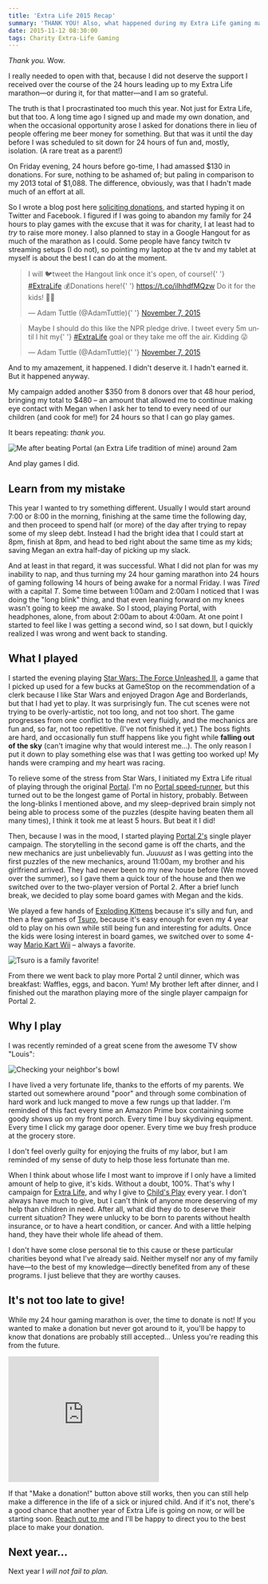 ```yaml
---
title: 'Extra Life 2015 Recap'
summary: 'THANK YOU! Also, what happened during my Extra Life gaming marathon.'
date: 2015-11-12 08:30:00
tags: Charity Extra-Life Gaming
---
```


_Thank you._ Wow.

I really needed to open with that, because I did not deserve the support I received over the course of the 24 hours leading up to my Extra Life marathon&mdash;or during it, for that matter&mdash;and I am so grateful.

The truth is that I procrastinated too much this year. Not just for Extra Life, but that too. A long time ago I signed up and made my own donation, and when the occasional opportunity arose I asked for donations there in lieu of people offering me beer money for something. But that was it until the day before I was scheduled to sit down for 24 hours of fun and, mostly, isolation. (A rare treat as a parent!)

On Friday evening, 24 hours before go-time, I had amassed $130 in donations. For sure, nothing to be ashamed of; but paling in comparison to my 2013 total of $1,088. The difference, obviously, was that I hadn't made much of an effort at all.

So I wrote a blog post here [soliciting donations][1], and started hyping it on Twitter and Facebook. I figured if I was going to abandon my family for 24 hours to play games with the excuse that it was for charity, I at least had to _try_ to raise more money. I also planned to stay in a Google Hangout for as much of the marathon as I could. Some people have fancy twitch tv streaming setups (I do not), so pointing my laptop at the tv and my tablet at myself is about the best I can do at the moment.

<blockquote class="twitter-tweet" lang="en">
	<p lang="en" dir="ltr">
		I will 🐦tweet the Hangout link once it&#39;s open, of course!{' '}
		<a href="https://twitter.com/hashtag/ExtraLife?src=hash">#ExtraLife</a>
		&#10;&#10;💰Donations here!{' '}
		<a href="https://t.co/ilhhdfMQzw">https://t.co/ilhhdfMQzw</a>&#10;&#10;Do it
		for the kids! 👶👼
	</p>
	&mdash; Adam Tuttle (@AdamTuttle){' '}
	<a href="https://twitter.com/AdamTuttle/status/663117733807034368">
		November 7, 2015
	</a>
</blockquote>

<blockquote class="twitter-tweet" lang="en">
	<p lang="en" dir="ltr">
		Maybe I should do this like the NPR pledge drive.&#10;&#10;I tweet every 5m
		until I hit my{' '}
		<a href="https://twitter.com/hashtag/ExtraLife?src=hash">#ExtraLife</a> goal
		or they take me off the air.&#10;&#10;Kidding 😜
	</p>
	&mdash; Adam Tuttle (@AdamTuttle){' '}
	<a href="https://twitter.com/AdamTuttle/status/663122737343238145">
		November 7, 2015
	</a>
</blockquote>

And to my amazement, it happened. I didn't deserve it. I hadn't earned it. But it happened anyway.

My campaign added another $350 from 8 donors over that 48 hour period, bringing my total to $480 &ndash; an amount that allowed me to continue making eye contact with Megan when I ask her to tend to every need of our children (and cook for me!) for 24 hours so that I can go play games.

It bears repeating: _thank you._

![Me after beating Portal (an Extra Life tradition of mine) around 2am](http://adamtuttle.codes/assets/images/posts/2015/the-cake-is-a-lie.png)

And play games I did.

## Learn from my mistake

This year I wanted to try something different. Usually I would start around 7:00 or 8:00 in the morning, finishing at the same time the following day, and then proceed to spend half (or more) of the day after trying to repay some of my sleep debt. Instead I had the bright idea that I could start at 8pm, finish at 8pm, and head to bed right about the same time as my kids; saving Megan an extra half-day of picking up my slack.

And at least in that regard, it was successful. What I did not plan for was my inability to nap, and thus turning my 24 hour gaming marathon into 24 hours of gaming following 14 hours of being awake for a normal Friday. I was _Tired_ with a capital _T_. Some time between 1:00am and 2:00am I noticed that I was doing the "long blink" thing, and that even leaning forward on my knees wasn't going to keep me awake. So I stood, playing Portal, with headphones, alone, from about 2:00am to about 4:00am. At one point I started to feel like I was getting a second wind, so I sat down, but I quickly realized I was wrong and went back to standing.

## What I played

I started the evening playing <a target="_blank" href="http://www.amazon.com/s/ref=as_li_ss_tl?_encoding=UTF8&camp=1789&creative=390957&field-keywords=star%20wars%20force%20unleashed%20ii&linkCode=ur2&rh=n%3A468642%2Ck%3Astar%20wars%20force%20unleashed%20ii&tag=tuttl-20&url=search-alias%3Dvideogames&linkId=FWUI56KFJBDQBRKV">Star Wars: The Force Unleashed II</a>, a game that I picked up used for a few bucks at GameStop on the recommendation of a clerk because I like Star Wars and enjoyed Dragon Age and Borderlands, but that I had yet to play. It was surprisingly fun. The cut scenes were not trying to be overly-artistic, not too long, and not too short. The game progresses from one conflict to the next very fluidly, and the mechanics are fun and, so far, not too repetitive. (I've not finished it yet.) The boss fights are hard, and occasionally fun stuff happens like you fight while **falling out of the sky** (can't imagine why that would interest me...). The only reason I put it down to play something else was that I was getting too worked up! My hands were cramping and my heart was racing.

To relieve some of the stress from Star Wars, I initiated my Extra Life ritual of playing through the original <a target="_blank" href="http://www.amazon.com/s/ref=as_li_ss_tl?_encoding=UTF8&camp=1789&creative=390957&field-keywords=orange%20box&linkCode=ur2&rh=n%3A468642%2Ck%3Aorange%20box&sprefix=orange%20box%2Cvideogames%2C139&tag=tuttl-20&url=search-alias%3Dvideogames&linkId=YQUNEQHFNZRORCRU">Portal</a>. I'm no [Portal speed-runner][2], but this turned out to be the longest game of Portal in history, probably. Between the long-blinks I mentioned above, and my sleep-deprived brain simply not being able to process some of the puzzles (despite having beaten them all many times), I think it took me at least 5 hours. But beat it I did!

Then, because I was in the mood, I started playing <a target="_blank" href="http://www.amazon.com/s/ref=as_li_ss_tl?_encoding=UTF8&camp=1789&creative=390957&field-keywords=portal%202&linkCode=ur2&rh=n%3A468642%2Ck%3Aportal%202&sprefix=portal%202%2Cvideogames%2C128&tag=tuttl-20&url=search-alias%3Dvideogames&linkId=MEY2DSX5JJ63EBGA">Portal 2's</a> single player campaign. The storytelling in the second game is off the charts, and the new mechanics are just unbelievably fun. _Juuuust_ as I was getting into the first puzzles of the new mechanics, around 11:00am, my brother and his girlfriend arrived. They had never been to my new house before (We moved over the summer), so I gave them a quick tour of the house and then we switched over to the two-player version of Portal 2. After a brief lunch break, we decided to play some board games with Megan and the kids.

We played a few hands of <a target="_blank" href="http://www.amazon.com/s/ref=as_li_ss_tl?_encoding=UTF8&camp=1789&creative=390957&field-keywords=exploding%20kittens&linkCode=ur2&rh=n%3A165793011%2Ck%3Aexploding%20kittens&sprefix=exploding%20kittens%2Cvideogames%2C127&tag=tuttl-20&url=search-alias%3Dtoys-and-games&linkId=CERZLY2MKZXETOXE">Exploding Kittens</a> because it's silly and fun, and then a few games of <a rel="nofollow" href="http://www.amazon.com/gp/product/B002SQBB3O/ref=as_li_tl?ie=UTF8&camp=1789&creative=390957&creativeASIN=B002SQBB3O&linkCode=as2&tag=tuttl-20&linkId=AUT2ZMYKS5ZFQ25Y">Tsuro</a>, because it's easy enough for even my 4 year old to play on his own while still being fun and interesting for adults. Once the kids were losing interest in board games, we switched over to some 4-way <a target="_blank" href="http://www.amazon.com/s/ref=as_li_ss_tl?_encoding=UTF8&camp=1789&creative=390957&field-keywords=mario%20kart%20wii&linkCode=ur2&sprefix=mario%20kart%20wii%2Ctoys-and-games%2C127&tag=tuttl-20&url=search-alias%3Dvideogames&linkId=7EBAYYB5SK7O6VNE">Mario Kart Wii</a> &ndash; always a favorite.

![Tsuro is a family favorite!](http://adamtuttle.codes/assets/images/posts/2015/tsuro.jpg)

From there we went back to play more Portal 2 until dinner, which was breakfast: Waffles, eggs, and bacon. Yum! My brother left after dinner, and I finished out the marathon playing more of the single player campaign for Portal 2.

## Why I play

I was recently reminded of a great scene from the awesome TV show "Louis":

![Checking your neighbor's bowl](http://adamtuttle.codes/assets/images/posts/2015/parenting.jpg)

I have lived a very fortunate life, thanks to the efforts of my parents. We started out somewhere around "poor" and through some combination of hard work and luck manged to move a few rungs up that ladder. I'm reminded of this fact every time an Amazon Prime box containing some goody shows up on my front porch. Every time I buy skydiving equipment. Every time I click my garage door opener. Every time we buy fresh produce at the grocery store.

I don't feel overly guilty for enjoying the fruits of my labor, but I am reminded of my sense of duty to help those less fortunate than me.

When I think about whose life I most want to improve if I only have a limited amount of help to give, it's kids. Without a doubt, 100%. That's why I campaign for [Extra Life][3], and why I give to [Child's Play][4] every year. I don't always have much to give, but I can't think of anyone more deserving of my help than children in need. After all, what did they do to deserve their current situation? They were unlucky to be born to parents without health insurance, or to have a heart condition, or cancer. And with a little helping hand, they have their whole life ahead of them.

I don't have some close personal tie to this cause or these particular charities beyond what I've already said. Neither myself nor any of my family have&mdash;to the best of my knowledge&mdash;directly benefited from any of these programs. I just believe that they are worthy causes.

## It's not too late to give!

While my 24 hour gaming marathon is over, the time to donate is not! If you wanted to make a donation but never got around to it, you'll be happy to know that donations are probably still accepted... Unless you're reading this from the future.

<iframe
	src="http://www.extra-life.org/index.cfm?fuseaction=widgets.300x250thermo&participantID=148892"
	width="302"
	height="252"
	frameborder="0"
	scrolling="no"
>
	<a href="http://www.extra-life.org/index.cfm?fuseaction=donorDrive.participant&participantID=148892">
		Make a Donation!
	</a>
</iframe>

If that "Make a donation!" button above still works, then you can still help make a difference in the life of a sick or injured child. And if it's not, there's a good chance that another year of Extra Life is going on now, or will be starting soon. [Reach out to me][5] and I'll be happy to direct you to the best place to make your donation.

## Next year...

Next year I _will not fail to plan._

<img src="https://ir-na.amazon-adsystem.com/e/ir?t=tuttl-20&l=ur2&o=1" width="1" height="1" border="0" alt="" style="border:none !important; margin:0px !important;" /><script async src="//platform.twitter.com/widgets.js" charset="utf-8"></script>

[1]: http://adamtuttle.codes/extra-life-2015/
[2]: https://www.youtube.com/results?q=portal+speedrun
[3]: http://extra-life.org/
[4]: http://childsplaycharity.org/
[5]: https://twitter.com/adamtuttle
